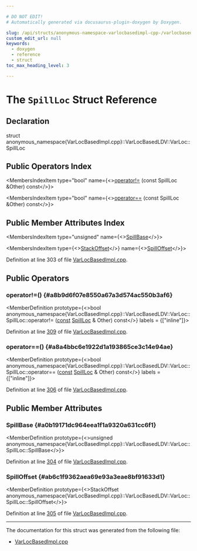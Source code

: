 ```yaml
---

# DO NOT EDIT!
# Automatically generated via docusaurus-plugin-doxygen by Doxygen.

slug: /api/structs/anonymous-namespace-varlocbasedimpl-cpp-/varlocbasedldv/varloc/spillloc
custom_edit_url: null
keywords:
  - doxygen
  - reference
  - struct
toc_max_heading_level: 3

---
```





# The `SpillLoc` Struct Reference

<DoxygenPage pluginConfig={pluginConfig}>



## Declaration

<CodeBlock>struct anonymous_namespace{VarLocBasedImpl.cpp}::VarLocBasedLDV::VarLoc::SpillLoc</CodeBlock>

## Public Operators Index

<MembersIndex>

<MembersIndexItem
  type="bool"
  name={<><a href="#a8b9d6f07e8550a67a3d574ac550b3af6">operator!=</a> (const SpillLoc &amp;Other) const</>}>
</MembersIndexItem>

<MembersIndexItem
  type="bool"
  name={<><a href="#a8a4bbc6e1922d1a193865ce3c14e94ae">operator==</a> (const SpillLoc &amp;Other) const</>}>
</MembersIndexItem>

</MembersIndex>

## Public Member Attributes Index

<MembersIndex>

<MembersIndexItem
  type="unsigned"
  name={<><a href="#a0b19171dc964eea1f1a9320a631cc6f1">SpillBase</a></>}>
</MembersIndexItem>

<MembersIndexItem
  type={<><a href="/docs/api/classes/llvm/stackoffset">StackOffset</a></>}
  name={<><a href="#ab6c1f9362aea69e93a3eae8bf91633d1">SpillOffset</a></>}>
</MembersIndexItem>

</MembersIndex>


Definition at line 303 of file <a href="/docs/api/files/lib/lib/codegen/lib/codegen/livedebugvalues/varlocbasedimpl-cpp">VarLocBasedImpl.cpp</a>.

<SectionDefinition>

## Public Operators

### operator!=() {#a8b9d6f07e8550a67a3d574ac550b3af6}

<MemberDefinition
  prototype={<>bool anonymous&#95;namespace&#123;VarLocBasedImpl.cpp&#125;::VarLocBasedLDV::VarLoc::SpillLoc::operator!= (<a href="/docs/api/files/lib/lib/target/lib/target/aarch64/aarch64promoteconstant-cpp/#a90f8350fecae261c25be85d38b451bff">const</a> <a href="/docs/api/structs/anonymous-namespace-varlocbasedimpl-cpp-/varlocbasedldv/varloc/spillloc">SpillLoc</a> &amp; Other) const</>}
  labels = {["inline"]}>

Definition at line <a href="/docs/api/files/lib/lib/codegen/lib/codegen/livedebugvalues/varlocbasedimpl-cpp/#l00309">309</a> of file <a href="/docs/api/files/lib/lib/codegen/lib/codegen/livedebugvalues/varlocbasedimpl-cpp">VarLocBasedImpl.cpp</a>.
</MemberDefinition>

### operator==() {#a8a4bbc6e1922d1a193865ce3c14e94ae}

<MemberDefinition
  prototype={<>bool anonymous&#95;namespace&#123;VarLocBasedImpl.cpp&#125;::VarLocBasedLDV::VarLoc::SpillLoc::operator== (<a href="/docs/api/files/lib/lib/target/lib/target/aarch64/aarch64promoteconstant-cpp/#a90f8350fecae261c25be85d38b451bff">const</a> <a href="/docs/api/structs/anonymous-namespace-varlocbasedimpl-cpp-/varlocbasedldv/varloc/spillloc">SpillLoc</a> &amp; Other) const</>}
  labels = {["inline"]}>

Definition at line <a href="/docs/api/files/lib/lib/codegen/lib/codegen/livedebugvalues/varlocbasedimpl-cpp/#l00306">306</a> of file <a href="/docs/api/files/lib/lib/codegen/lib/codegen/livedebugvalues/varlocbasedimpl-cpp">VarLocBasedImpl.cpp</a>.
</MemberDefinition>

</SectionDefinition>

<SectionDefinition>

## Public Member Attributes

### SpillBase {#a0b19171dc964eea1f1a9320a631cc6f1}

<MemberDefinition
  prototype={<>unsigned anonymous&#95;namespace&#123;VarLocBasedImpl.cpp&#125;::VarLocBasedLDV::VarLoc::SpillLoc::SpillBase</>}>

Definition at line <a href="/docs/api/files/lib/lib/codegen/lib/codegen/livedebugvalues/varlocbasedimpl-cpp/#l00304">304</a> of file <a href="/docs/api/files/lib/lib/codegen/lib/codegen/livedebugvalues/varlocbasedimpl-cpp">VarLocBasedImpl.cpp</a>.
</MemberDefinition>

### SpillOffset {#ab6c1f9362aea69e93a3eae8bf91633d1}

<MemberDefinition
  prototype={<>StackOffset anonymous&#95;namespace&#123;VarLocBasedImpl.cpp&#125;::VarLocBasedLDV::VarLoc::SpillLoc::SpillOffset</>}>

Definition at line <a href="/docs/api/files/lib/lib/codegen/lib/codegen/livedebugvalues/varlocbasedimpl-cpp/#l00305">305</a> of file <a href="/docs/api/files/lib/lib/codegen/lib/codegen/livedebugvalues/varlocbasedimpl-cpp">VarLocBasedImpl.cpp</a>.
</MemberDefinition>

</SectionDefinition>

<hr/>

The documentation for this struct was generated from the following file:

<ul>
<li><a href="/docs/api/files/lib/lib/codegen/lib/codegen/livedebugvalues/varlocbasedimpl-cpp">VarLocBasedImpl.cpp</a></li>
</ul>

</DoxygenPage>
